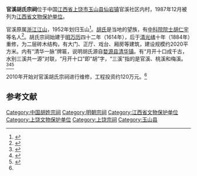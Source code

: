 {{文物保护单位
| 级别 = 省级
| 省区市 = 江西省
| 名称 = 官溪胡氏宗祠
| 图片 = Yushan Guanxi Hushi Zongci 2018.07.15 12-04-48.jpg
| 编号 = 
| 分类 = 古建筑
| 时代 = [[明朝|明]]、[[清朝|清]]
| 所在 = [[上饶市|上饶市]][[玉山县|玉山县]]
| 登录 = 
}}
'''官溪胡氏宗祠'''位于中国[[江西省|江西省]][[上饶市|上饶市]][[玉山县|玉山县]][[仙岩镇_(玉山县)|仙岩镇]]官溪社区内村，1987年12月被列为[[江西省文物保护单位|江西省文物保护单位]]。

官溪原属[[浙江省|浙江]][[江山市|江山]]，1952年划归玉山<ref>{{Cite web|url=http://www.zgys.gov.cn/zjys/dlqh.htm|title=地理气候|publisher=玉山县人民政府网站}}{{dead link|date=2017年12月 |bot=InternetArchiveBot |fix-attempted=yes }}</ref>。[[胡姓|胡氏]]是当地的望族，有[[中国科学院|中科院]][[院士|院士]][[胡仁宇|胡仁宇]]等名人<ref>{{Cite web |url=http://jiangxi.jxnews.com.cn/system/2007/12/20/002637252.shtml |title=江西籍科学家参与“两弹”研制 |publisher=大江网-江南都市报 }}{{Dead link|date=2019年12月 |bot=InternetArchiveBot |fix-attempted=yes }}</ref>。胡氏宗祠始建于[[明朝|明]][[万历|万历]]四十二年（1614年），后于[[清朝|清]][[光绪|光绪]]十年（1884年）重修，为二层砖木结构，有大门、正厅、戏台、厢房等建筑，建设规模约2020平方米。内有“清华一脉”牌匾，说明胡氏源自[[婺源县|婺源县]][[清华镇|清华镇]]。有“月开十口成千古，水别三溪共一源”对联，“月开十口”即“胡”字，“三溪”指的是官溪、桃溪和梅溪。<ref>{{Cite web|url=http://www.y3zx.com/a/yushan/yushanlvyou/200910104018.html|title=玉山官溪胡氏宗祠|publisher=玉山在线网}}{{Dead link|date=2018年7月 |bot=InternetArchiveBot |fix-attempted=no }}</ref><ref name="招标公告">{{Cite web|url=http://www.ysggzy.com/gz100.html|title=玉山县仙岩镇官溪胡氏宗祠维修工程招标公告|publisher=玉山县公共资源交易中心}}{{dead link|date=2017年12月 |bot=InternetArchiveBot |fix-attempted=yes }}</ref><ref>{{Cite web|url=http://gov.srzc.com/Html/2006-2/16/162217171409.htm|title=省文保单位玉山官溪胡氏宗祠亟待救助|publisher=上饶之窗|deadurl=yes|archiveurl=https://web.archive.org/web/20160304123402/http://gov.srzc.com/Html/2006-2/16/162217171409.htm|archivedate=2016-03-04|access-date=2010-11-19}}</ref>

2010年开始对官溪胡氏宗祠进行维修，工程投资约120万元。<ref name="招标公告"/>

==参考文献==
{{reflist}}

{{coord|28|30|58|N|118|22|50|E|display=title|scale:10000}}

{{DEFAULTSORT:G}}
[[Category:中国胡姓宗祠|Category:中国胡姓宗祠]]
[[Category:明朝宗祠|Category:明朝宗祠]]
[[Category:江西省文物保护单位|Category:江西省文物保护单位]]
[[Category:上饶文物保护单位|Category:上饶文物保护单位]]
[[Category:上饶宗祠|Category:上饶宗祠]]
[[Category:玉山县|Category:玉山县]]
